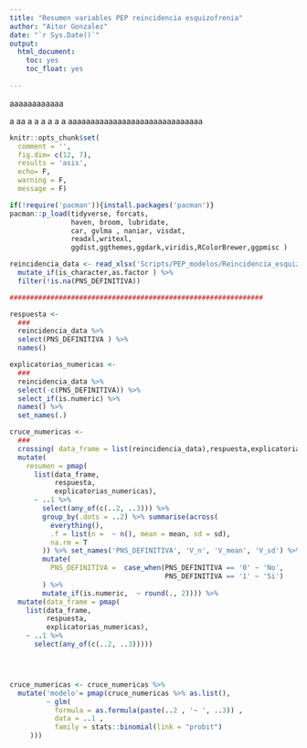 ```yaml
---
title: "Resumen variables PEP reincidencia esquizofrenia"
author: "Aitor Gonzalez"
date: "`r Sys.Date()`"
output: 
  html_document:
    toc: yes
    toc_float: yes
        
---
```



aaaaaaaaaaaa

a
aa
a
a
a
a
a
a
aaaaaaaaaaaaaaaaaaaaaaaaaaaaaa

```r
knitr::opts_chunk$set(
  comment = '', 
  fig.dim= c(12, 7),
  results = 'asis',
  echo= F,
  warning = F,
  message = F)
```

```r
if(!require('pacman')){install.packages('pacman')}
pacman::p_load(tidyverse, forcats,
               haven, broom, lubridate, 
               car, gvlma , naniar, visdat,
               readxl,writexl,
               ggdist,ggthemes,ggdark,viridis,RColorBrewer,ggpmisc )
```

```r
reincidencia_data <- read_xlsx('Scripts/PEP_modelos/Reincidencia_esquizofrenia/Data/PEP_modelos_reincidencia.xlsx') %>%
  mutate_if(is_character,as.factor ) %>%
  filter(!is.na(PNS_DEFINITIVA))
```

```r
##############################################################

respuesta <- 
  ###
  reincidencia_data %>%
  select(PNS_DEFINITIVA ) %>%
  names()

explicatorias_numericas <-
  ###
  reincidencia_data %>%
  select(-c(PNS_DEFINITIVA)) %>%
  select_if(is.numeric) %>%
  names() %>%
  set_names(.)

cruce_numericas <- 
  ###
  crossing( data_frame = list(reincidencia_data),respuesta,explicatorias_numericas) %>%
  mutate(
    resumen = pmap(
      list(data_frame,
           respuesta,
           explicatorias_numericas),
      ~ ..1 %>%
        select(any_of(c(..2, ..3))) %>%
        group_by(.dots = ..2) %>% summarise(across(
          everything(),
          .f = list(n =  ~ n(), mean = mean, sd = sd),
          na.rm = T
        )) %>% set_names('PNS_DEFINITIVA', 'V_n', 'V_mean', 'V_sd') %>%
        mutate(
          PNS_DEFINITIVA =  case_when(PNS_DEFINITIVA == '0' ~ 'No',
                                      PNS_DEFINITIVA == '1' ~ 'Si')
        ) %>%
        mutate_if(is.numeric,  ~ round(., 2)))) %>%
  mutate(data_frame = pmap(
    list(data_frame,
         respuesta,
         explicatorias_numericas),
    ~ ..1 %>%
      select(any_of(c(..2, ..3)))))




cruce_numericas <- cruce_numericas %>% 
  mutate('modelo'= pmap(cruce_numericas %>% as.list(),
         ~ glm(
           formula = as.formula(paste(..2 , '~ ', ..3)) ,
           data = ..1 ,
           family = stats::binomial(link = "probit")
     )))

```


























